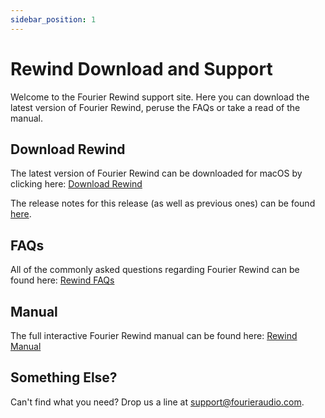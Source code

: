 ```yaml
---
sidebar_position: 1
---
```

# Rewind Download and Support

Welcome to the Fourier Rewind support site. Here you can download the latest version of Fourier Rewind,
peruse the FAQs or take a read of the manual.

## Download Rewind

The latest version of Fourier Rewind can be downloaded for macOS by clicking here:
<a class="button button--lg button--primary" href="https://downloads.fourieraudio.com/rewind/latest/FourierRewind-Latest.zip">Download Rewind</a>

The release notes for this release (as well as previous ones) can be found [here](/docs/legacy/rewind/release_notes).

## FAQs

All of the commonly asked questions regarding Fourier Rewind can be found here:
<a class="button button--lg button--primary" href="/docs/legacy/rewind/faq">Rewind FAQs</a>


## Manual

The full interactive Fourier Rewind manual can be found here:
  <a class="button button--lg button--primary" href="/docs/legacy/rewind/manual/intro">Rewind Manual</a>

## Something Else?

Can't find what you need? Drop us a line at [support@fourieraudio.com](mailto:support@fourieraudio.com).
